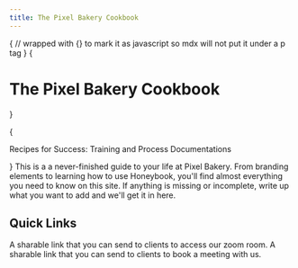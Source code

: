```yaml
---
title: The Pixel Bakery Cookbook
---
```




{
// wrapped with {} to mark it as javascript so mdx will not put it under a p tag
}
{<h1 className="w-full text-left font-extrabold md:text-5xl mt-8">The Pixel Bakery Cookbook</h1>}

{ <p className="text-left text-xl mb-2 text-wine-300 font-bold w-full ">
Recipes for Success: Training and Process Documentations

</p>}
This is a a never-finished guide to your life at Pixel Bakery. From branding elements to learning how to use Honeybook, you'll find almost everything you need to know on this site. If anything is missing or incomplete, write up what you want to add and we'll get it in here.

## Quick Links

<div className={'grid grid-cols-1 md:grid-cols-3 gap-x-4 gap-y-6 my-8'}>
<Card link={'https://pixelbakery.com/zoom'} header={"Zoom"}>A sharable link that you can send to clients to access our zoom room.</Card>
<Card link={'https://pixelbakery.com/book'} header={"Calendly"}>A sharable link that you can send to clients to book a meeting with us.</Card>

</div>
